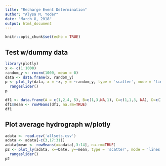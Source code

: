 ```yaml
---
title: "Recharge Event Determination"
author: "Alysa M. Yoder"
date: "March 8, 2018"
output: html_document
---
```


```r
knitr::opts_chunk$set(echo = TRUE)
```

## Test w/dummy data
```r
library(plotly)
x <- c(1:1000)
random_y <- rnorm(1000, mean = 0)
data <- data.frame(x, random_y)
p <- plot_ly(data, x = ~x, y = ~random_y, type = 'scatter', mode = 'lines') %>%
  rangeslider()
p

df1 <- data.frame(A = c(1,2,4, 5), B=c(1,3,NA,1), C=c(1,1,3, NA), D=c(1,1,2,2))
df1$mean <- rowMeans(df1, na.rm=TRUE)
df1
```


## Plot average hydrograph w/plotly 
```r
adata <- read.csv('allsets.csv')
adata <- adata[-c(3,17:31)]
adata$mean <- rowMeans(x=adata[,3:14], na.rm=TRUE)
p2 <- plot_ly(adata, x=~Date, y=~mean, type = 'scatter', mode = 'lines') %>%
  rangeslider()
p2

```